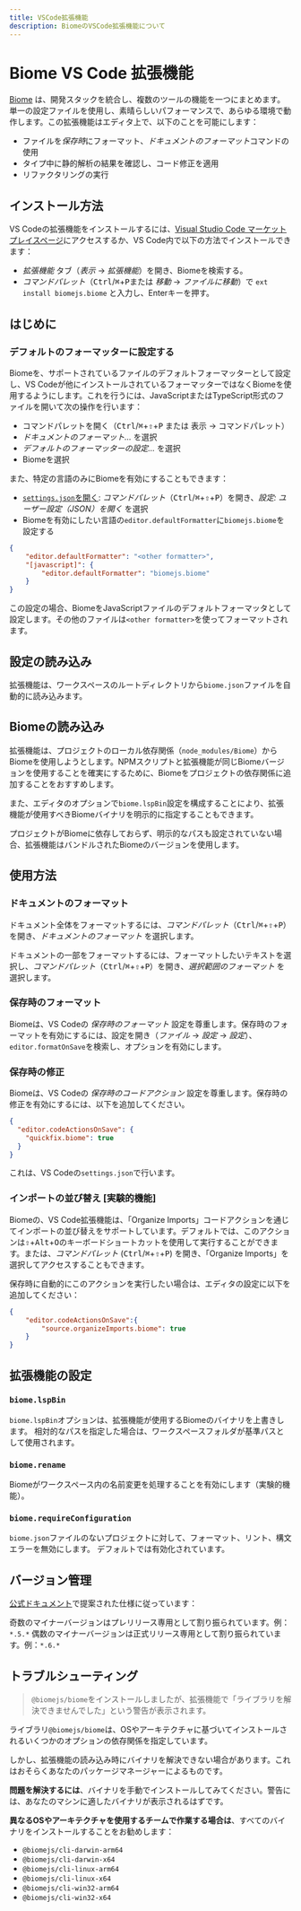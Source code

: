 ```yaml
---
title: VSCode拡張機能
description: BiomeのVSCode拡張機能について
---
```

# Biome VS Code 拡張機能

[Biome](https://biomejs.dev/) は、開発スタックを統合し、複数のツールの機能を一つにまとめます。単一の設定ファイルを使用し、素晴らしいパフォーマンスで、あらゆる環境で動作します。この拡張機能はエディタ上で、以下のことを可能にします：

- ファイルを*保存時*にフォーマット、*ドキュメントのフォーマット*コマンドの使用
- タイプ中に静的解析の結果を確認し、コード修正を適用
- リファクタリングの実行

## インストール方法

VS Codeの拡張機能をインストールするには、[Visual Studio Code マーケットプレイスページ](https://marketplace.visualstudio.com/items?itemName=biomejs.biome)にアクセスするか、VS Code内で以下の方法でインストールできます：

- *拡張機能* タブ（_表示_ → _拡張機能_）を開き、Biomeを検索する。
- _コマンドパレット_（<kbd>Ctrl</kbd>/<kbd title="Cmd">⌘</kbd>+<kbd>P</kbd>または _移動_ → _ファイルに移動_）で `ext install biomejs.biome` と入力し、Enterキーを押す。

## はじめに

### デフォルトのフォーマッターに設定する

Biomeを、サポートされているファイルのデフォルトフォーマッターとして設定し、VS Codeが他にインストールされているフォーマッターではなくBiomeを使用するようにします。これを行うには、JavaScriptまたはTypeScript形式のファイルを開いて次の操作を行います：

- コマンドパレットを開く（<kbd>Ctrl</kbd>/<kbd title="Cmd">⌘</kbd>+<kbd title="Shift">⇧</kbd>+<kbd>P</kbd> または 表示 → コマンドパレット）
- _ドキュメントのフォーマット..._ を選択
- _デフォルトのフォーマッターの設定..._ を選択
- Biomeを選択

また、特定の言語のみにBiomeを有効にすることもできます：

- [`settings.json`を開く](https://code.visualstudio.com/docs/getstarted/settings#_settingsjson): _コマンドパレット_（<kbd>Ctrl</kbd>/<kbd title="Cmd">⌘</kbd>+<kbd title="Shift">⇧</kbd>+<kbd>P</kbd>）を開き、_設定: ユーザー設定（JSON）を開く_ を選択
- Biomeを有効にしたい言語の`editor.defaultFormatter`に`biomejs.biome`を設定する

```json title="settings.json"
{
	"editor.defaultFormatter": "<other formatter>",
	"[javascript]": {
		"editor.defaultFormatter": "biomejs.biome"
	}
}
```

この設定の場合、BiomeをJavaScriptファイルのデフォルトフォーマッタとして設定します。その他のファイルは`<other formatter>`を使ってフォーマットされます。

## 設定の読み込み

拡張機能は、ワークスペースのルートディレクトリから`biome.json`ファイルを自動的に読み込みます。

## Biomeの読み込み

拡張機能は、プロジェクトのローカル依存関係（`node_modules/Biome`）からBiomeを使用しようとします。NPMスクリプトと拡張機能が同じBiomeバージョンを使用することを確実にするために、Biomeをプロジェクトの依存関係に追加することをおすすめします。

また、エディタのオプションで`biome.lspBin`設定を構成することにより、拡張機能が使用すべきBiomeバイナリを明示的に指定することもできます。

プロジェクトがBiomeに依存しておらず、明示的なパスも設定されていない場合、拡張機能はバンドルされたBiomeのバージョンを使用します。

## 使用方法

### ドキュメントのフォーマット

ドキュメント全体をフォーマットするには、_コマンドパレット_（<kbd>Ctrl</kbd>/<kbd title="Cmd">⌘</kbd>+<kbd title="Shift">⇧</kbd>+<kbd>P</kbd>）を開き、_ドキュメントのフォーマット_ を選択します。

ドキュメントの一部をフォーマットするには、フォーマットしたいテキストを選択し、_コマンドパレット_（<kbd>Ctrl</kbd>/<kbd title="Cmd">⌘</kbd>+<kbd title="Shift">⇧</kbd>+<kbd>P</kbd>）を開き、_選択範囲のフォーマット_ を選択します。

### 保存時のフォーマット

Biomeは、VS Codeの _保存時のフォーマット_ 設定を尊重します。保存時のフォーマットを有効にするには、設定を開き（_ファイル_ -> _設定_ -> _設定_）、`editor.formatOnSave`を検索し、オプションを有効にします。

### 保存時の修正

Biomeは、VS Codeの _保存時のコードアクション_ 設定を尊重します。保存時の修正を有効にするには、以下を追加してください。


```json title="settings.json"
{
  "editor.codeActionsOnSave": {
    "quickfix.biome": true
  }
}
```

これは、VS Codeの`settings.json`で行います。

### インポートの並び替え [実験的機能]

Biomeの、VS Code拡張機能は、「Organize Imports」コードアクションを通じてインポートの並び替えをサポートしています。デフォルトでは、このアクションは<kbd title="Shift">⇧</kbd>+<kbd>Alt</kbd>+<kbd>O</kbd>のキーボードショートカットを使用して実行することができます。または、_コマンドパレット_ (<kbd>Ctrl</kbd>/<kbd title="Cmd">⌘</kbd>+<kbd title="Shift">⇧</kbd>+<kbd>P</kbd>) を開き、「Organize Imports」を選択してアクセスすることもできます。

保存時に自動的にこのアクションを実行したい場合は、エディタの設定に以下を追加してください：

```json title="settings.json"
{
	"editor.codeActionsOnSave":{
		"source.organizeImports.biome": true
	}
}
```

## 拡張機能の設定

### `biome.lspBin`

`biome.lspBin`オプションは、拡張機能が使用するBiomeのバイナリを上書きします。
相対的なパスを指定した場合は、ワークスペースフォルダが基準パスとして使用されます。

### `biome.rename`

Biomeがワークスペース内の名前変更を処理することを有効にします（実験的機能）。

### `biome.requireConfiguration`

`biome.json`ファイルのないプロジェクトに対して、フォーマット、リント、構文エラーを無効にします。
デフォルトでは有効化されています。

## バージョン管理

[公式ドキュメント](https://code.visualstudio.com/api/working-with-extensions/publishing-extension#prerelease-extensions)で提案された仕様に従っています：

奇数のマイナーバージョンはプレリリース専用として割り振られています。例：`*.5.*`
偶数のマイナーバージョンは正式リリース専用として割り振られています。例：`*.6.*`


## トラブルシューティング

> `@biomejs/biome`をインストールしましたが、拡張機能で「ライブラリを解決できませんでした」という警告が表示されます。

ライブラリ`@biomejs/biome`は、OSやアーキテクチャに基づいてインストールされるいくつかのオプションの依存関係を指定しています。

しかし、拡張機能の読み込み時にバイナリを解決できない場合があります。これはおそらくあなたのパッケージマネージャーによるものです。

**問題を解決するには**、バイナリを手動でインストールしてみてください。警告には、あなたのマシンに適したバイナリが表示されるはずです。

**異なるOSやアーキテクチャを使用するチームで作業する場合は**、すべてのバイナリをインストールすることをお勧めします：

- `@biomejs/cli-darwin-arm64`
- `@biomejs/cli-darwin-x64`
- `@biomejs/cli-linux-arm64`
- `@biomejs/cli-linux-x64`
- `@biomejs/cli-win32-arm64`
- `@biomejs/cli-win32-x64`
